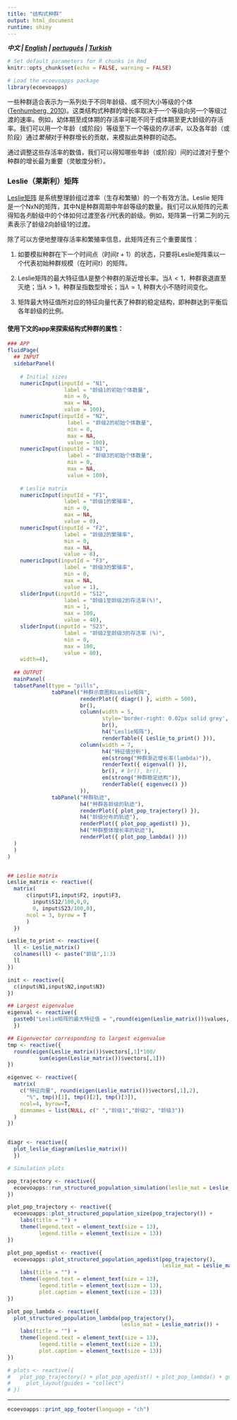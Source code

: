```yaml
---
title: "结构式种群"
output: html_document
runtime: shiny
---
```


***中文 | [English](https://ecoevoapps.shinyapps.io/structured_population_dynamics/) | [português](https://ecoevoapps.shinyapps.io/structured_population_dynamics_pt/) | [Turkish](https://ecoevoapps.shinyapps.io/structured_population_dynamics_tr/) ***

```r
# Set default parameters for R chunks in Rmd
knitr::opts_chunk$set(echo = FALSE, warning = FALSE)

# Load the ecoevoapps package
library(ecoevoapps)
```

一些种群适合表示为一系列处于不同年龄级、或不同大小等级的个体([Tenhumberg, 2010](https://www.nature.com/scitable/knowledge/library/ignoring-population-structure-can-lead-to-erroneous-15128671/))。这类结构式种群的增长率取决于一个等级向另一个等级过渡的速率。例如，幼体期至成体期的存活率可能不同于成体期至更大龄级的存活率。我们可以用一个年龄（或阶段）等级至下一个等级的*存活率*，以及各年龄（或阶段）通过*繁殖*对于种群增长的贡献，来模拟此类种群的动态。

通过调整这些存活率的数值，我们可以得知哪些年龄（或阶段）间的过渡对于整个种群的增长最为重要（灵敏度分析）。

### Leslie（莱斯利）矩阵
[Leslie矩阵](https://en.wikipedia.org/wiki/Leslie_matrix) 是系统整理龄组过渡率（生存和繁殖）的一个有效方法。Leslie 矩阵是一个NxN的矩阵，其中N是种群周期中年龄等级的数量。我们可以从矩阵的元素得知各*列*龄级中的个体如何过渡至各*行*代表的龄级。例如，矩阵第一行第二列的元素表示了龄级2向龄级1的过渡。

除了可以方便地整理存活率和繁殖率信息，此矩阵还有三个重要属性：

1. 如要模拟种群在下一个时间点（时间$t+1$）的状态，只要将Leslie矩阵乘以一个代表初始种群规模（在时间$t$）的矩阵。

2. Leslie矩阵的最大特征值$\lambda$是整个种群的渐近增长率。当$\lambda < 1$，种群衰退直至灭绝；当$\lambda > 1$，种群呈指数型增长；当$\lambda = 1$, 种群大小不随时间变化。

3. 矩阵最大特征值所对应的特征向量代表了种群的稳定结构，即种群达到平衡后各年龄级的比例。


#### 使用下文的app来探索结构式种群的属性：

```r

### APP
fluidPage(
  ## INPUT
  sidebarPanel(
      
    # Initial sizes
    numericInput(inputId = "N1",
                  label = "龄级1的初始个体数量",
                  min = 0,
                  max = NA,
                  value = 100),
    numericInput(inputId = "N2",
                   label = "龄级2的初始个体数量",
                   min = 0,
                   max = NA,
                   value = 100),
    numericInput(inputId = "N3",
                   label = "龄级3的初始个体数量",
                   min = 0,
                   max = NA,
                   value = 100),
      
    # Leslie matrix
    numericInput(inputId = "F1",
                  label = "龄级1的繁殖率",
                  min = 0,
                  max = NA,
                  value = 0),
    numericInput(inputId = "F2",
                  label = "龄级2的繁殖率",
                  min = 0,
                  max = NA,
                  value = 8),          
    numericInput(inputId = "F3",
                  label = "龄级3的繁殖率",
                  min = 0,
                  max = NA,
                  value = 1),
    sliderInput(inputId = "S12",
                  label = "龄级1至龄级2的存活率(%)",
                  min = 1,
                  max = 100,
                  value = 40),
    sliderInput(inputId = "S23",
                  label = "龄级2至龄级3的存活率 (%)",
                  min = 0,
                  max = 100,
                  value = 80),
    width=4),
  
  ## OUTPUT
  mainPanel(
  tabsetPanel(type = "pills",
              tabPanel("种群示意图和Leslie矩阵",
                       renderPlot({ diagr() }, width = 500),
                       br(),
                       column(width = 5,
                              style='border-right: 0.02px solid grey',
                              br(),
                              h4("Leslie矩阵"),
                              renderTable({ Leslie_to_print() })),
                       column(width = 7,
                              h4("特征值分析"),
                              em(strong("种群渐近增长率(lambda)")),
                              renderText({ eigenval() }),
                              br(), # br(), br(),
                              em(strong("种群稳定结构")),
                              renderTable({ eigenvec() })
                       )),
              tabPanel("种群轨迹",
                       h4("种群各龄级的轨迹"),
                       renderPlot({ plot_pop_trajectory() }),
                       h4("龄级分布的轨迹"),
                       renderPlot({ plot_pop_agedist() }),
                       h4("种群整体增长率的轨迹"),
                       renderPlot({ plot_pop_lambda() }))
  )
  )
)


## Leslie matrix
Leslie_matrix <- reactive({
  matrix(
      c(input$F1,input$F2, input$F3,
        input$S12/100,0,0,
        0, input$S23/100,0),
      ncol = 3, byrow = T
      )
  })

Leslie_to_print <- reactive({
  ll <- Leslie_matrix()
  colnames(ll) <- paste("龄级",1:3)
  ll
})

init <- reactive({
  c(input$N1,input$N2,input$N3)
})

## Largest eigenvalue
eigenval <- reactive({
  paste0("Leslie矩阵的最大特征值 = ",round(eigen(Leslie_matrix())$values,2)[1])
  })

## Eigenvector corresponding to largest eigenvalue
tmp <- reactive({
  round(eigen(Leslie_matrix())$vectors[,1]*100/
          sum(eigen(Leslie_matrix())$vectors[,1]))
})

eigenvec <- reactive({
  matrix(
    c("特征向量", round(eigen(Leslie_matrix())$vectors[,1],2),
      "%", tmp()[1], tmp()[2], tmp()[3]),
    ncol=4, byrow=T,
    dimnames = list(NULL, c(" ","龄级1","龄级2", "龄级3"))
  )
})


diagr <- reactive({ 
  plot_leslie_diagram(Leslie_matrix())
  })

# Simulation plots

pop_trajectory <- reactive({
  ecoevoapps::run_structured_population_simulation(leslie_mat = Leslie_matrix(), init = init(), time = 1000)
})

plot_pop_trajectory <- reactive({
  ecoevoapps::plot_structured_population_size(pop_trajectory()) +
    labs(title = "") +
    theme(legend.text = element_text(size = 13),
          legend.title = element_text(size = 13))
})

plot_pop_agedist <- reactive({
  ecoevoapps::plot_structured_population_agedist(pop_trajectory(), 
                                                 leslie_mat = Leslie_matrix())+
    labs(title = "") +
    theme(legend.text = element_text(size = 13),
          legend.title = element_text(size = 13),
          plot.caption = element_text(size = 13))
})

plot_pop_lambda <- reactive({
  plot_structured_population_lambda(pop_trajectory(), 
                                    leslie_mat = Leslie_matrix()) +
    labs(title = "") +
    theme(legend.text = element_text(size = 13),
          legend.title = element_text(size = 13),
          plot.caption = element_text(size = 13))
})

# plots <- reactive({
#   plot_pop_trajectory() + plot_pop_agedist() + plot_pop_lambda() + guide_area() +
#     plot_layout(guides = "collect")
# })

```


-------------


```r
ecoevoapps::print_app_footer(language = "ch")
```
